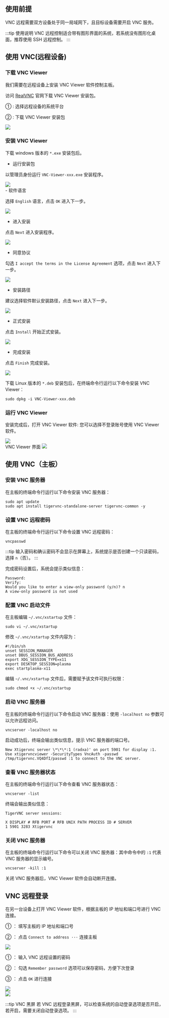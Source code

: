 ## 使用前提

VNC 远程需要双方设备处于同一局域网下，且目标设备需要开启 VNC 服务。

:::tip 使用说明
VNC 远程控制适合带有图形界面的系统，若系统没有图形化桌面，推荐使用 SSH 远程控制。
:::

## 使用 VNC(远程设备)

### 下载 VNC Viewer

我们需要在远程设备上安装 VNC Viewer 软件控制主板。

访问 [RealVNC](https://www.realvnc.com/en/connect/download/viewer) 官网下载 VNC Viewer 安装包。

① : 选择远程设备的系统平台

② : 下载 VNC Viewer 安装包

<div style={{ textAlign: "center" }}>
  <img
    src="/img/common/tools/radxa-os/vnc-download.webp"
    style={{ width: "100%", maxWidth: "1200px" }}
  />
</div>

### 安装 VNC Viewer

<Tabs queryString="install-vnc">

<TabItem value="Windows">

下载 windows 版本的 `*.exe` 安装包后。

- 运行安装包

以管理员身份运行 `VNC-Viewer-xxx.exe` 安装程序。

<div style={{ textAlign: "center" }}>
  <img
    src="/img/common/tools/radxa-os/vnc-windows-install-01.webp"
    style={{ width: "100%", maxWidth: "600px" }}
  />
</div>
- 软件语言

选择 `English` 语言，点击 `OK` 进入下一步。

<div style={{ textAlign: "center" }}>
  <img
    src="/img/common/tools/radxa-os/vnc-windows-install-02.webp"
    style={{ width: "100%", maxWidth: "300px" }}
  />
</div>

- 进入安装

点击 `Next` 进入安装程序。

<div style={{ textAlign: "center" }}>
  <img
    src="/img/common/tools/radxa-os/vnc-windows-install-03.webp"
    style={{ width: "100%", maxWidth: "600px" }}
  />
</div>

- 同意协议

勾选 `I accept the terms in the License Agreement` 选项，点击 `Next` 进入下一步。

<div style={{ textAlign: "center" }}>
  <img
    src="/img/common/tools/radxa-os/vnc-windows-install-04.webp"
    style={{ width: "100%", maxWidth: "600px" }}
  />
</div>

- 安装路径

建议选择软件默认安装路径，点击 `Next` 进入下一步。

<div style={{ textAlign: "center" }}>
  <img
    src="/img/common/tools/radxa-os/vnc-windows-install-05.webp"
    style={{ width: "100%", maxWidth: "600px" }}
  />
</div>

- 正式安装

点击 `Install` 开始正式安装。

<div style={{ textAlign: "center" }}>
  <img
    src="/img/common/tools/radxa-os/vnc-windows-install-06.webp"
    style={{ width: "100%", maxWidth: "600px" }}
  />
</div>

- 完成安装

点击 `Finish` 完成安装。

<div style={{ textAlign: "center" }}>
  <img
    src="/img/common/tools/radxa-os/vnc-windows-install-07.webp"
    style={{ width: "100%", maxWidth: "600px" }}
  />
</div>

</TabItem>

<TabItem value="Linux">

下载 Linux 版本的 `*.deb` 安装包后，在终端命令行运行以下命令安装 VNC Viewer：

<NewCodeBlock tip="Linux$" type="host">

```
sudo dpkg -i VNC-Viewer-xxx.deb
```

</NewCodeBlock>

</TabItem>

</Tabs>

### 运行 VNC Viewer

安装完成后，打开 VNC Viewer 软件: 您可以选择不登录账号使用 VNC Viewer 软件。

<div style={{ textAlign: "center" }}>
  <img
    src="/img/common/tools/radxa-os/vnc-windows-use-01.webp"
    style={{ width: "100%", maxWidth: "600px" }}
  />
</div>

<div style={{ textAlign: "center" }}>
  VNC Viewer 界面
  <img
    src="/img/common/tools/radxa-os/vnc-windows-use-02.webp"
    style={{ width: "100%", maxWidth: "600px" }}
  />
</div>

## 使用 VNC（主板）

### 安装 VNC 服务器

在主板的终端命令行运行以下命令安装 VNC 服务器：

<NewCodeBlock tip="radxa@device$" type="device">

```
sudo apt update
sudo apt install tigervnc-standalone-server tigervnc-common -y
```

</NewCodeBlock>

### 设置 VNC 远程密码

在主板的终端命令行运行以下命令设置 VNC 远程密码：

<NewCodeBlock tip="radxa@device$" type="device">

```
vncpasswd
```

</NewCodeBlock>

:::tip
输入密码和确认密码不会显示在屏幕上，系统提示是否创建一个只读密码，选择 `n`（否）。
:::

完成密码设置后，系统会提示类似信息：

```
Password:
Verify:
Would you like to enter a view-only password (y/n)? n
A view-only password is not used
```

### 配置 VNC 启动文件

在主板编辑 `~/.vnc/xstartup` 文件：

<NewCodeBlock tip="radxa@device$" type="device">

```
sudo vi ~/.vnc/xstartup
```

</NewCodeBlock>

修改 `~/.vnc/xstartup` 文件内容为：

```
#!/bin/sh
unset SESSION_MANAGER
unset DBUS_SESSION_BUS_ADDRESS
export XDG_SESSION_TYPE=x11
export DESKTOP_SESSION=plasma
exec startplasma-x11
```

编辑 `~/.vnc/xstartup` 文件后，需要赋予该文件可执行权限：

<NewCodeBlock tip="radxa@device$" type="device">

```
sudo chmod +x ~/.vnc/xstartup
```

</NewCodeBlock>

### 启动 VNC 服务器

在主板的终端命令行运行以下命令启动 VNC 服务器：使用 `-localhost no` 参数可以允许远程访问。

<NewCodeBlock tip="radxa@device$" type="device">

```
vncserver -localhost no
```

</NewCodeBlock>

启动成功后，终端会输出类似信息，提示 VNC 服务器的端口号。

```
New Xtigervnc server \*\*\*:1 (radxa)' on port 5901 for display :1.
Use xtigervncviewer -SecurityTypes VncAuth -passwd /tmp/tigervnc.VQ4DfI/passwd :1 to connect to the VNC server.
```

### 查看 VNC 服务器状态

在主板的终端命令行运行以下命令查看 VNC 服务器状态：

<NewCodeBlock tip="radxa@device$" type="device">

```
vncserver -list
```

</NewCodeBlock>

终端会输出类似信息：

```
TigerVNC server sessions:

X DISPLAY # RFB PORT # RFB UNIX PATH PROCESS ID # SERVER
1 5901 3283 Xtigervnc
```

### 关闭 VNC 服务器

在主板的终端命令行运行以下命令可以关闭 VNC 服务器：其中命令中的 `:1` 代表 VNC 服务器的显示编号。

<NewCodeBlock tip="radxa@device$" type="device">

```
vncserver -kill :1
```

</NewCodeBlock>

关闭 VNC 服务器后，VNC Viewer 软件会自动断开连接。

## VNC 远程登录

在另一台设备上打开 VNC Viewer 软件，根据主板的 IP 地址和端口号进行 VNC 连接。

① ： 填写主板的 IP 地址和端口号

② ： 点击 `Connect to address ···` 连接主板

<div style={{ textAlign: "center" }}>
  <img
    src="/img/common/tools/radxa-os/vnc-connect-01.webp"
    style={{ width: "100%", maxWidth: "1200px" }}
  />
</div>

① ： 输入 VNC 远程设置的密码

② ： 勾选 `Remember password` 选项可以保存密码，方便下次登录

③ ： 点击 `OK` 进行连接

<div style={{ textAlign: "center" }}>
  <img
    src="/img/common/tools/radxa-os/vnc-connect-02.webp"
    style={{ width: "100%", maxWidth: "1200px" }}
  />
</div>
<div style={{ textAlign: "center" }}>
  <img
    src="/img/common/tools/radxa-os/vnc-connect-03.webp"
    style={{ width: "100%", maxWidth: "1200px" }}
  />
</div>

:::tip VNC 黑屏
若 VNC 远程登录黑屏，可以检查系统的自动登录选项是否开启，若开启，需要关闭自动登录选项。
:::
